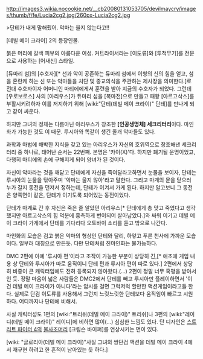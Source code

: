 http://images3.wikia.nocookie.net/__cb20080131053705/devilmaycry/images/thumb/f/fe/Lucia2cg2.jpg/260px-Lucia2cg2.jpg

>단테가 내게 말해줬어. 악마는 울지 않는다고!!

[데빌 메이 크라이] 2의 등장인물.

붉은 머리에 갈색 피부의 아름다운 여성. 커트라이서라는 [이도류]와 [투척무기]를 전문으로 사용하는 [어새신] 스타일.

[듀마리 섬]의 [수호자][* 선과 악이 공존하는 듀마리 섬에서 이형의 신의 힘을 얻고, 섬을 혼란케 하는 신 또는 악마들을 처단 및 종교의식을 주관하는 제사장을 의미한다.]로 전대 수호자이자 어머니인 마티에에게서 훈련을 받아 지금의 수호자가 되었다. 그런데 [우로보로스] 사의 [아리우스]가 듀마리 섬을 [복마전]으로 만들고 패왕 [아르고삭스]를 부활시키려하자 이를 저지하기 위해 [wiki:"단테(데빌 메이 크라이)" 단테]를 만나게 되고 같이 싸운다.

하지만 그녀의 정체는 다름아닌 아리우스가 창조한 '''[인공생명체] 세크리터리'''이다. 마인화가 가능한 것도 이 때문. 루시아와 똑같이 생긴 졸개 악마들도 있다.

과학과 마법에 해박한 지식을 갖고 있는 아리우스가 자신의 호위역으로 창조해낸 세크리터리 중 하나로, 태어난 순서는 22번째. 본명은 '카이(X)'다. 하지만 폐기될 운명이었고, 다행히 마티에의 손에 구해지게 되어 양녀가 된 것이다.

자신이 악마라는 것을 깨닫고 단테에게 자신을 죽여달라고하면서 눈물을 보이자, 단테는 루시아의 눈물을 닦아주며 '악마는 울지 않아'라고 말한다. 그리고 마계의 문을 닫으러 누가 갈지 동전을 던져서 정하는데, 단테가 이겨서 가게 된다. 하지만 알고보니 그 동전은 양쪽면이 같은, 단테가 이기도록 되어있는 동전이었다.

단테가 마계로 간 후 자신은 죽은 줄 알았던 아리우스[* 단테에게 총 맞고 죽었다고 생각했지만 아르고삭스의 힘 덕분에 흉측하게 변이되어 살아남았다.]와 싸워 이기고 데빌 메이 크라이 가게에서 단테를 기다리다 오토바이 소리를 듣고 밖으로 나간다.

마인화의 모습은 검고 붉은 악마의 형상인 단테와 달리, 하얗고 푸른 천사에 가까운 모습이다. 일부러 대칭으로 만든듯. 다만 단테처럼 진마인화는 불가능하다.

DMC 2편에 아예 '루시아 편'이라고 조작이 가능한 부분이 상당히 긴,[* 애초에 게임 내용 상 단테와 루시아가 따로 움직이니 단테 편과 루시아 편이 따로 있다.] 2편에서 상당히 비중이 큰 캐릭터임에도 전혀 등록되지 않아왔다.(…) 2편이 정말 너무 혹평을 받아서인 듯. 정말 마음이 넓은 사람들은 DMC2에서 단테를 빼고 루시아만 플레이하면서 '이건 데빌 메이 크라이가 아니다'라는 암시를 걸면 그럭저럭 할만한 액션게임이라고들 한다. 실제로 단검 이도류를 사용해서 그런지 느릿느릿한 단테보다 움직임이 빠르고 시원하다. 어디까지나 단테에 비해서.

사실 캐릭터성도 1편의 [wiki:"트리쉬(데빌 메이 크라이)" 트리쉬]나 3편의 [wiki:"레이디(데빌 메이 크라이)" 레이디]에 비하면 많이(…) 심심한 느낌도 있다. 단 디자인은 [[스트리트 파이터 4]]의 [[불사조]]머리 [크림슨 바이퍼]를 연상시키는 면이 있다.

[wiki: "글로리아(데빌 메이 크라이)"사실 그녀의 쌍단검 액션을 데빌 메이 크라이 4에서 재구현 하려고 한 흔적이 남아있는 듯 하다.]
